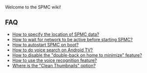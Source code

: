 Welcome to the SPMC wiki!

== FAQ ==
* [[How to specify the location of SPMC data?]]
* [[How to wait for network to be active before starting SPMC?]]
* [[How to autostart SPMC on boot?]]
* [[How to do voice search on Android TV?]]
* [[How to disable the "double-back on home to minimize" feature?]]
* [[How to use the voice recognition feature?]]
* [[Where is the "Clean Thumbnails" option?]]